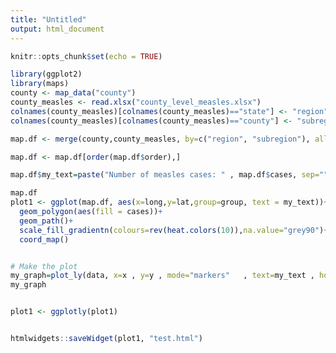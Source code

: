 ```yaml
---
title: "Untitled"
output: html_document
---
```


```r
knitr::opts_chunk$set(echo = TRUE)
```

```r
library(ggplot2)
library(maps)
county <- map_data("county")
county_measles <- read.xlsx("county_level_measles.xlsx")
colnames(county_measles)[colnames(county_measles)=="state"] <- "region"
colnames(county_measles)[colnames(county_measles)=="county"] <- "subregion"

map.df <- merge(county,county_measles, by=c("region", "subregion"), all.x=T)

map.df <- map.df[order(map.df$order),]

map.df$my_text=paste("Number of measles cases: " , map.df$cases, sep="")

map.df
plot1 <- ggplot(map.df, aes(x=long,y=lat,group=group, text = my_text))+
  geom_polygon(aes(fill = cases))+
  geom_path()+ 
  scale_fill_gradientn(colours=rev(heat.colors(10)),na.value="grey90")+
  coord_map()


# Make the plot
my_graph=plot_ly(data, x=x , y=y , mode="markers"   , text=my_text , hoverinfo="text+x+y" , marker=list(color="green" , size=20 , opacity=0.4))
my_graph


plot1 <- ggplotly(plot1)


htmlwidgets::saveWidget(plot1, "test.html")



```


